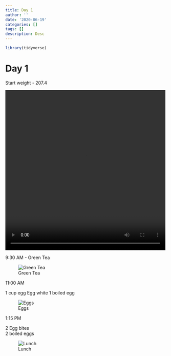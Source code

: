 ```yaml
---
title: Day 1
author: ''
date: '2020-06-19'
categories: []
tags: []
description: Desc
---
```


```r
library(tidyverse)

```

# Day 1

Start weight - 207.4

<video width="500" height="500" controls>
  <source src="./vid/start.MOV" type="video/mp4">
</video>

9:30 AM - Green Tea

![Green Tea](/img/tea1.jpg)

11:00 AM

1 cup egg Egg white
1 boiled egg

![Eggs](/img/breakfast1.jpg)

1:15 PM

2 Egg bites<br>
2 boiled eggs

![Lunch](/img/lunch1.jpg)


